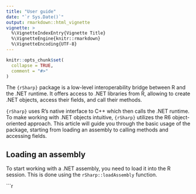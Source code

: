 ```yaml
---
title: "User guide"
date: "`r Sys.Date()`"
output: rmarkdown::html_vignette
vignette: >
  %\VignetteIndexEntry{Vignette Title}
  %\VignetteEngine{knitr::rmarkdown}
  %\VignetteEncoding{UTF-8}
---
```


```r
knitr::opts_chunk$set(
  collapse = TRUE,
  comment = "#>"
)
```

The `{rSharp}` package is a low-level interoperability bridge between R and 
the .NET runtime. It offers access to .NET libraries from R, allowing to create .NET objects, access their fields, and call their methods.

`{rSharp}` uses R's native interface to C++ which then calls the .NET runtime. To make working with .NET objects intuitive, `{rSharp}` utilizes the R6 object-oriented approach. This article
will guide you through the basic usage of the package, starting from loading an assembly to calling methods and accessing fields.

## Loading an assembly

To start working with a .NET assembly, you need to load it into the R session. This is done using the `rSharp::loadAssembly` function.

```r
